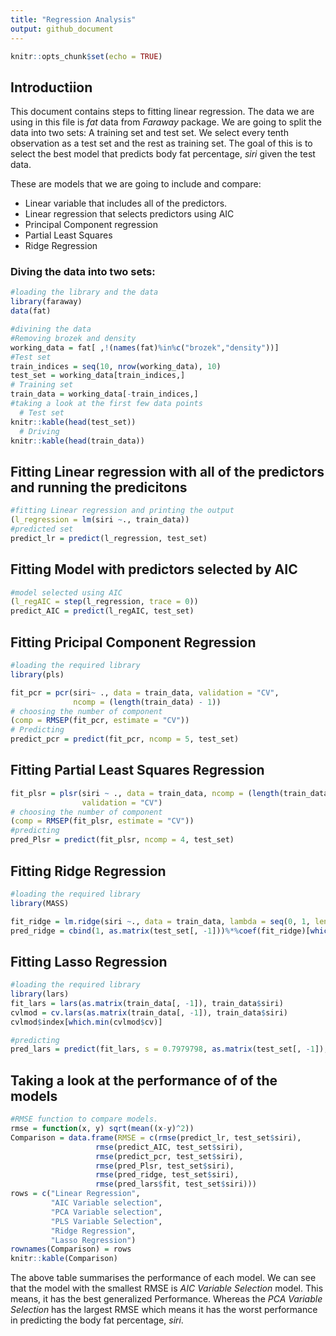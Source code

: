 ```yaml
---
title: "Regression Analysis"
output: github_document
---
```


```r
knitr::opts_chunk$set(echo = TRUE)
```
## Introductiion
This document contains steps to fitting linear regression. The data we are using in this file is _fat_ data from _Faraway_ package. We are going to split the data into two sets: A training set and test set. We select 
every tenth observation as a test set and the rest as training set. The goal of this is to select the best model that predicts body fat percentage, _siri_ given the test data. 

These are models that we are going to include and compare:

- Linear variable that includes all of the predictors.
- Linear regression that selects predictors using AIC
- Principal Component regression
- Partial Least Squares
- Ridge Regression

### Diving the data into two sets:
```r
#loading the library and the data
library(faraway)
data(fat)

#divining the data
#Removing brozek and density
working_data = fat[ ,!(names(fat)%in%c("brozek","density"))]
#Test set
train_indices = seq(10, nrow(working_data), 10)
test_set = working_data[train_indices,]
# Training set
train_data = working_data[-train_indices,]
#taking a look at the first few data points
  # Test set
knitr::kable(head(test_set))
  # Driving
knitr::kable(head(train_data))

```

## Fitting Linear regression with all of the predictors and running the predicitons
```r
#fitting Linear regression and printing the output
(l_regression = lm(siri ~., train_data))
#predicted set
predict_lr = predict(l_regression, test_set)
```

## Fitting Model with predictors selected by AIC
```r
#model selected using AIC
(l_regAIC = step(l_regression, trace = 0))
predict_AIC = predict(l_regAIC, test_set)
```

## Fitting Pricipal Component Regression
```r
#loading the required library
library(pls)
```

```r
fit_pcr = pcr(siri~ ., data = train_data, validation = "CV", 
              ncomp = (length(train_data) - 1))
# choosing the number of component
(comp = RMSEP(fit_pcr, estimate = "CV"))
# Predicting 
predict_pcr = predict(fit_pcr, ncomp = 5, test_set)
```

## Fitting Partial Least Squares Regression
```r
fit_plsr = plsr(siri ~ ., data = train_data, ncomp = (length(train_data) - 1),
                validation = "CV")
# choosing the number of component
(comp = RMSEP(fit_plsr, estimate = "CV"))
#predicting
pred_Plsr = predict(fit_plsr, ncomp = 4, test_set)
```

## Fitting Ridge Regression
```r
#loading the required library
library(MASS)
```

```r
fit_ridge = lm.ridge(siri ~., data = train_data, lambda = seq(0, 1, len = 1000))
pred_ridge = cbind(1, as.matrix(test_set[, -1]))%*%coef(fit_ridge)[which.min(fit_ridge$GCV), ]
```

## Fitting Lasso Regression
```r
#loading the required library
library(lars)
fit_lars = lars(as.matrix(train_data[, -1]), train_data$siri)
cvlmod = cv.lars(as.matrix(train_data[, -1]), train_data$siri)
cvlmod$index[which.min(cvlmod$cv)]

#predicting
pred_lars = predict(fit_lars, s = 0.7979798, as.matrix(test_set[, -1]), mode = "fraction")
```

## Taking a look at the performance of  of the models 
```r
#RMSE function to compare models.
rmse = function(x, y) sqrt(mean((x-y)^2))
Comparison = data.frame(RMSE = c(rmse(predict_lr, test_set$siri),
                   rmse(predict_AIC, test_set$siri),
                   rmse(predict_pcr, test_set$siri),
                   rmse(pred_Plsr, test_set$siri),
                   rmse(pred_ridge, test_set$siri),
                   rmse(pred_lars$fit, test_set$siri)))
rows = c("Linear Regression",
         "AIC Variable selection",
         "PCA Variable selection",
         "PLS Variable Selection",
         "Ridge Regression",
         "Lasso Regression")
rownames(Comparison) = rows
knitr::kable(Comparison)
```

The above table summarises the performance of each model. We can see that the model with the smallest RMSE 
is *AIC Variable Selection* model. This means, it has the best generalized Performance. Whereas the 
*PCA Variable Selection* has the largest RMSE which means it has the worst performance in predicting the 
body fat percentage, _siri_.
